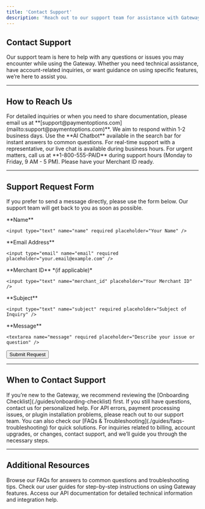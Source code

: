 ```yaml
---
title: 'Contact Support'
description: 'Reach out to our support team for assistance with Gateway-related issues or questions.'
---
```


## **Contact Support**

Our support team is here to help with any questions or issues you may encounter while using the Gateway. Whether you need technical assistance, have account-related inquiries, or want guidance on using specific features, we’re here to assist you.

***

## **How to Reach Us**

<CardGroup>
  <Card title="Email Support" icon="envelope">
    For detailed inquiries or when you need to share documentation, please email us at **[support@paymentoptions.com](mailto:support@paymentoptions.com)**. We aim to respond within 1-2 business days.
  </Card>

  <Card title="Live Chat" icon="comments">
    Use the **AI Chatbot** available in the search bar for instant answers to common questions. For real-time support with a representative, our live chat is available during business hours.
  </Card>

  <Card title="Phone Support" icon="phone">
    For urgent matters, call us at **1-800-555-PAID** during support hours (Monday to Friday, 9 AM - 5 PM). Please have your Merchant ID ready.
  </Card>
</CardGroup>

***

## **Support Request Form**

If you prefer to send a message directly, please use the form below. Our support team will get back to you as soon as possible.

<form method="POST" action="/api/support-request">
  <label>
    **Name**

    <input type="text" name="name" required placeholder="Your Name" />
  </label>

  <label>
    **Email Address**

    <input type="email" name="email" required placeholder="your.email@example.com" />
  </label>

  <label>
    **Merchant ID** *(if applicable)*

    <input type="text" name="merchant_id" placeholder="Your Merchant ID" />
  </label>

  <label>
    **Subject**

    <input type="text" name="subject" required placeholder="Subject of Inquiry" />
  </label>

  <label>
    **Message**

    <textarea name="message" required placeholder="Describe your issue or question" />
  </label>

  <button type="submit">Submit Request</button>
</form>

***

## **When to Contact Support**

<Accordion title="Account Setup & Onboarding">
  If you’re new to the Gateway, we recommend reviewing the [Onboarding Checklist](./guides/onboarding-checklist) first. If you still have questions, contact us for personalized help.
</Accordion>

<Accordion title="Technical Issues & Troubleshooting">
  For API errors, payment processing issues, or plugin installation problems, please reach out to our support team. You can also check our [FAQs & Troubleshooting](./guides/faqs-troubleshooting) for quick solutions.
</Accordion>

<Accordion title="Billing & Account Management">
  For inquiries related to billing, account upgrades, or changes, contact support, and we’ll guide you through the necessary steps.
</Accordion>

***

## **Additional Resources**

<CardGroup>
  <Card title="FAQs & Troubleshooting" icon="question-circle" href="/support/faqs-troubleshooting">
    Browse our FAQs for answers to common questions and troubleshooting tips.
  </Card>

  <Card title="User Guides" icon="book" href="/guides">
    Check our user guides for step-by-step instructions on using Gateway features.
  </Card>

  <Card title="API Documentation" icon="code" href="/api-reference">
    Access our API documentation for detailed technical information and integration help.
  </Card>
</CardGroup>